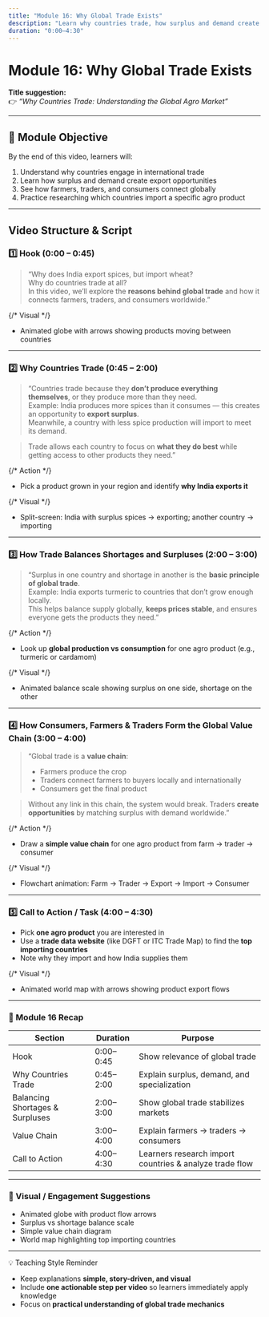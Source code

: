 ```yaml
---
title: "Module 16: Why Global Trade Exists"
description: "Learn why countries trade, how surplus and demand create export opportunities, and the global value chain in agro trade."
duration: "0:00–4:30"
---
```


# Module 16: Why Global Trade Exists

**Title suggestion:**  
👉 _“Why Countries Trade: Understanding the Global Agro Market”_

---

## 🎯 Module Objective

By the end of this video, learners will:

1. Understand why countries engage in international trade
2. Learn how surplus and demand create export opportunities
3. See how farmers, traders, and consumers connect globally
4. Practice researching which countries import a specific agro product

---

## Video Structure & Script

### 1️⃣ Hook (0:00 – 0:45)

> “Why does India export spices, but import wheat?  
> Why do countries trade at all?  
> In this video, we’ll explore the **reasons behind global trade** and how it connects farmers, traders, and consumers worldwide.”

{/* Visual */}

- Animated globe with arrows showing products moving between countries

---

### 2️⃣ Why Countries Trade (0:45 – 2:00)

> “Countries trade because they **don’t produce everything themselves**, or they produce more than they need.  
> Example: India produces more spices than it consumes — this creates an opportunity to **export surplus**.  
> Meanwhile, a country with less spice production will import to meet its demand.

> Trade allows each country to focus on **what they do best** while getting access to other products they need.”

{/* Action */}

- Pick a product grown in your region and identify **why India exports it**

{/* Visual */}

- Split-screen: India with surplus spices → exporting; another country → importing

---

### 3️⃣ How Trade Balances Shortages and Surpluses (2:00 – 3:00)

> “Surplus in one country and shortage in another is the **basic principle of global trade**.  
> Example: India exports turmeric to countries that don’t grow enough locally.  
> This helps balance supply globally, **keeps prices stable**, and ensures everyone gets the products they need.”

{/* Action */}

- Look up **global production vs consumption** for one agro product (e.g., turmeric or cardamom)

{/* Visual */}

- Animated balance scale showing surplus on one side, shortage on the other

---

### 4️⃣ How Consumers, Farmers & Traders Form the Global Value Chain (3:00 – 4:00)

> “Global trade is a **value chain**:
>
> - Farmers produce the crop
> - Traders connect farmers to buyers locally and internationally
> - Consumers get the final product

> Without any link in this chain, the system would break. Traders **create opportunities** by matching surplus with demand worldwide.”

{/* Action */}

- Draw a **simple value chain** for one agro product from farm → trader → consumer

{/* Visual */}

- Flowchart animation: Farm → Trader → Export → Import → Consumer

---

### 5️⃣ Call to Action / Task (4:00 – 4:30)

- Pick **one agro product** you are interested in
- Use a **trade data website** (like DGFT or ITC Trade Map) to find the **top importing countries**
- Note why they import and how India supplies them

{/* Visual */}

- Animated world map with arrows showing product export flows

---

### 🧭 Module 16 Recap

| Section                         | Duration  | Purpose                                                 |
| ------------------------------- | --------- | ------------------------------------------------------- |
| Hook                            | 0:00–0:45 | Show relevance of global trade                          |
| Why Countries Trade             | 0:45–2:00 | Explain surplus, demand, and specialization             |
| Balancing Shortages & Surpluses | 2:00–3:00 | Show global trade stabilizes markets                    |
| Value Chain                     | 3:00–4:00 | Explain farmers → traders → consumers                   |
| Call to Action                  | 4:00–4:30 | Learners research import countries & analyze trade flow |

---

### 🎨 Visual / Engagement Suggestions

- Animated globe with product flow arrows
- Surplus vs shortage balance scale
- Simple value chain diagram
- World map highlighting top importing countries

---

💡 Teaching Style Reminder

- Keep explanations **simple, story-driven, and visual**
- Include **one actionable step per video** so learners immediately apply knowledge
- Focus on **practical understanding of global trade mechanics**
